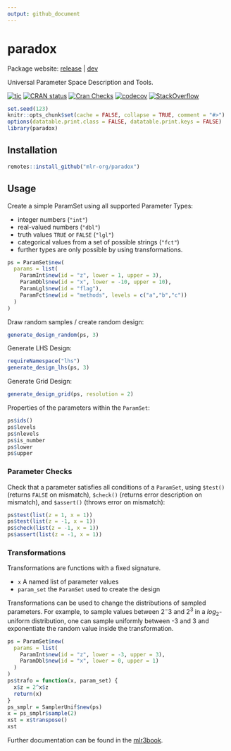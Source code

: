 ```yaml
---
output: github_document
---
```


# paradox

Package website: [release](https://paradox.mlr-org.com/) | [dev](https://paradox.mlr-org.com/dev)

Universal Parameter Space Description and Tools.

<!-- badges: start -->
[![tic](https://github.com/mlr-org/paradox/workflows/tic/badge.svg?branch=master)](https://github.com/mlr-org/paradox/actions)
[![CRAN status](https://www.r-pkg.org/badges/version/paradox)](https://CRAN.R-project.org/package=paradox)
[![Cran Checks](https://cranchecks.info/badges/worst/paradox)](https://cran.r-project.org/web/checks/check_results_paradox.html)
[![codecov](https://codecov.io/gh/mlr-org/paradox/branch/master/graph/badge.svg)](https://codecov.io/gh/mlr-org/paradox)
[![StackOverflow](https://img.shields.io/badge/stackoverflow-mlr3-orange.svg)](https://stackoverflow.com/questions/tagged/mlr3)
<!-- badges: end -->

```r
set.seed(123)
knitr::opts_chunk$set(cache = FALSE, collapse = TRUE, comment = "#>")
options(datatable.print.class = FALSE, datatable.print.keys = FALSE)
library(paradox)
```

## Installation

```r
remotes::install_github("mlr-org/paradox")
```

## Usage

Create a simple ParamSet using all supported Parameter Types:

* integer numbers (`"int"`)
* real-valued numbers (`"dbl"`)
* truth values `TRUE` or `FALSE` (`"lgl"`)
* categorical values from a set of possible strings (`"fct"`)
* further types are only possible by using transformations.

```r
ps = ParamSet$new(
  params = list(
    ParamInt$new(id = "z", lower = 1, upper = 3),
    ParamDbl$new(id = "x", lower = -10, upper = 10),
    ParamLgl$new(id = "flag"),
    ParamFct$new(id = "methods", levels = c("a","b","c"))
  )
)
```

Draw random samples / create random design:

```r
generate_design_random(ps, 3)
```

Generate LHS Design:

```r
requireNamespace("lhs")
generate_design_lhs(ps, 3)
```

Generate Grid Design:

```r
generate_design_grid(ps, resolution = 2)
```

Properties of the parameters within the `ParamSet`:

```r
ps$ids()
ps$levels
ps$nlevels
ps$is_number
ps$lower
ps$upper
```

### Parameter Checks

Check that a parameter satisfies all conditions of a `ParamSet`, using `$test()` (returns `FALSE` on mismatch), `$check()` (returns error description on mismatch), and `$assert()` (throws error on mismatch):

```r
ps$test(list(z = 1, x = 1))
ps$test(list(z = -1, x = 1))
ps$check(list(z = -1, x = 1))
ps$assert(list(z = -1, x = 1))
```

### Transformations

Transformations are functions with a fixed signature.

* `x` A named list of parameter values
* `param_set` the `ParamSet` used to create the design

Transformations can be used to change the distributions of sampled parameters.
For example, to sample values between $2^-3$ and $2^3$ in a $log_2$-uniform distribution, one can sample uniformly between -3 and 3 and exponentiate the random value inside the transformation.

```r
ps = ParamSet$new(
  params = list(
    ParamInt$new(id = "z", lower = -3, upper = 3),
    ParamDbl$new(id = "x", lower = 0, upper = 1)
  )
)
ps$trafo = function(x, param_set) {
  x$z = 2^x$z
  return(x)
}
ps_smplr = SamplerUnif$new(ps)
x = ps_smplr$sample(2)
xst = x$transpose()
xst
```

Further documentation can be found in the [mlr3book](https://mlr3book.mlr-org.com/paradox.html).
